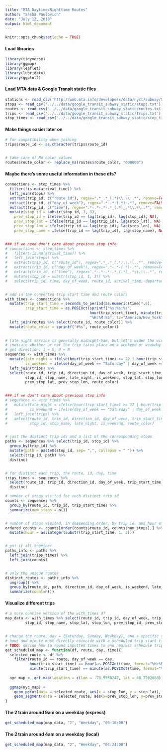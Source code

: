 ```yaml
---
title: "MTA Daytime/Nighttime Routes"
author: "Sasha Paulovich"
date: "July 12, 2018"
output: html_document
---
```


```r
knitr::opts_chunk$set(echo = TRUE)
```


#### Load libraries
```r
library(tidyverse)
library(ggmap)
library(leaflet)
library(lubridate)
library(ggplot2)
```


#### Load MTA data & Google Transit static files
```r
stations <- read_csv('http://web.mta.info/developers/data/nyct/subway/Stations.csv')
stops <- read_csv('../../data/google_transit_subway_static/stops.txt')
routes <- read_csv('../../data/google_transit_subway_static/routes.txt')
trips <- read_csv('../../data/google_transit_subway_static/trips.txt')
stop_times <- read_csv('../../data/google_transit_subway_static/stop_times.txt')
```


#### Make things easier later on
```r
# for compatibility when joining
trips$route_id <- as.character(trips$route_id)


# take care of NA color values
routes$route_color <- replace_na(routes$route_color, "000000") 
```


#### Maybe there's some useful information in these dfs?
```r
connections <- stop_times %>%
  filter(!is.na(arrival_time)) %>%
  left_join(stops) %>%
  extract(trip_id, c("route_id"), regex=".*_.*_(.*)\\.\\..*", remove=FALSE) %>%
  extract(trip_id, c("day_of_week"), regex=".*-.*-(.*)-.*", remove=FALSE) %>%
  extract(trip_id, c("time"), regex=".*-.*-.*-.*_(.*)_.*\\.\\..*", remove=FALSE) %>%
  mutate(stop_id = substr(stop_id, 1, 3),
    prev_stop_id = ifelse(trip_id == lag(trip_id), lag(stop_id), NA),
    prev_stop_lat = ifelse(trip_id == lag(trip_id), lag(stop_lat), NA),
    prev_stop_lon = ifelse(trip_id == lag(trip_id), lag(stop_lon), NA),
    prev_stop_name = ifelse(trip_id == lag(trip_id), lag(stop_name), NA))


### if we need don't care about previous stop info
# connections <- stop_times %>%
#   filter(!is.na(arrival_time)) %>%
#   left_join(stops) %>%
#   extract(trip_id, c("route_id"), regex=".*_.*_(.*)\\.\\..*", remove=FALSE) %>%
#   extract(trip_id, c("day_of_week"), regex=".*-.*-(.*)-.*", remove=FALSE) %>%
#   extract(trip_id, c("time"), regex=".*-.*-.*-.*_(.*)_.*\\.\\..*", remove=FALSE) %>%
#   mutate(stop_id = substr(stop_id, 1, 3)) %>%
#   select(trip_id, time, day_of_week, route_id, arrival_time, departure_time, stop_id, stop_sequence, stop_name)


# add in the converted trip start time and route colors
with_times <- connections %>% 
  mutate(trip_start_time = seconds_to_period(as.numeric(time)*.6),
         trip_start_time = as.POSIXct(sprintf("%s:%s:%s", 
                                      hour(trip_start_time), minute(trip_start_time), second(trip_start_time)),
                                      "%H:%M:%S", tz="America/New_York")) %>% 
  left_join(routes %>% select(route_id, route_color)) %>%
  mutate(route_color = sprintf("#%s", route_color))
         

# late night service is generally midnight-6am, but let's widen the window to 10pm-6am
# indicate whether or not the trip takes place on a weekend or weekday
# get direction: 1 = S, 0 = N
sequences <- with_times %>% 
  mutate(late_night = ifelse(hour(trip_start_time) >= 22 | hour(trip_start_time) <= 6, 1, 0),
         is_weekend = ifelse(day_of_week == "Saturday" | day_of_week == "Sunday", 1, 0)) %>%
  left_join(trips) %>%
  select(route_id, trip_id, direction_id, day_of_week, trip_start_time, arrival_time, departure_time, 
         stop_id, stop_name, late_night, is_weekend, stop_lat, stop_lon, prev_stop_id, prev_stop_name, 
         prev_stop_lat, prev_stop_lon, route_color)


### if we don't care about previous stop info
# sequences <- with_times %>% 
#   mutate(late_night = ifelse(hour(trip_start_time) >= 22 | hour(trip_start_time) <= 6, 1, 0),
#          is_weekend = ifelse(day_of_week == "Saturday" | day_of_week == "Sunday", 1, 0)) %>%
#   left_join(trips) %>%
#   select(route_id, trip_id, direction_id, day_of_week, trip_start_time, arrival_time, departure_time, 
#          stop_id, stop_name, late_night, is_weekend, route_color)


# just the distinct trip ids and a list of the corresponding stops
paths <- sequences %>% select(trip_id, stop_id) %>%
  group_by(trip_id) %>%
  mutate(path = paste0(stop_id, sep= ",", collapse = " ")) %>% 
  select(trip_id, path) %>%
  distinct


# for distinct each trip, the route, id, day, time
trips_times <- sequences %>%
  select(route_id, trip_id, direction_id, day_of_week, trip_start_time, late_night, is_weekend) %>%
  distinct

# number of stops visited for each distinct trip id
counts <- sequences %>% 
  group_by(route_id, trip_id, trip_start_time) %>% 
  summarize(num_stops = n())


# number of stops visited, in descending order, by trip id, and hour of trip start time
ordered_counts <- counts[order(counts$route_id, counts$num_stops),] %>%
  mutate(hour = as.integer(substr(trip_start_time, 1, 2)))


# put it all together
paths_info <- paths %>%
  left_join(trips_times) %>%
  left_join(counts)


# only the unique routes
distinct_routes <- paths_info %>% 
  ungroup() %>%
  group_by(route_id, path, direction_id, day_of_week, is_weekend, late_night, num_stops) %>%
  summarize(count=n())

```


#### Visualize different trips
```r

# a more concise version of the with_times df
map_data <- with_times %>% select(route_id, trip_id, day_of_week, trip_start_time, arrival_time, departure_time,
         stop_id, stop_name, stop_lat, stop_lon, prev_stop_id, prev_stop_name, prev_stop_lat, prev_stop_lon, route_color)


# change the route, day = {Saturday, Sunday, Weekday}, and a specific time
# hour and minute must directly coincide with a scheduled trip start time
# TODO: decide how to round inputted times to one nearest schedule trip start time
get_scheduled_map <- function(df, route, day, time){
  selected_route <- df %>%
    filter(route_id == route, day_of_week == day, 
           hour(trip_start_time) == hour(as.POSIXct(time, format="%H:%M:%S")), 
           minute(trip_start_time) == minute(as.POSIXct(time, format="%H:%M:%S")))
  
  nyc_map <- get_map(location = c(lon = -73.9568247, lat = 40.7202688), maptype = "terrain", zoom = 11)
  
  ggmap(nyc_map) +
    geom_point(data = selected_route, aes(x = stop_lon, y = stop_lat), color = selected_route$route_color) +
    geom_segment(data = selected_route, aes(x=prev_stop_lon, y=prev_stop_lat, xend=stop_lon, yend=stop_lat), color = selected_route$route_color)
}  

```


#### The 2 train around 9am on a weekday (express)
```r
get_scheduled_map(map_data, "2", "Weekday", "09:10:00")

```


#### The 2 train around 4am on a weekday (local)
```r
get_scheduled_map(map_data, "2", "Weekday", "04:24:00")

```





